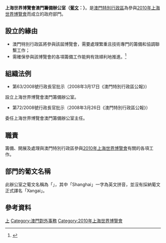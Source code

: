 {{澳門政府部門基礎資訊|
中文部門名稱=上海世界博覽會澳門籌備辦公室|
葡文部門名稱={{lang|pt|Gabinete Preparatório para a Participação de Macau na Exposição Mundial de Shanghai}}|
部門標誌=Coat of arms of Macao.svg|
首長職銜=主任|
首長姓名=楊寶儀|
副首長職銜=副主任|
副首長姓名=|
成立年份=2008年|
撤銷年份=2011年|
所屬部門=[[澳門特別行政區經濟財政司|經濟財政司]]|
總部=|
網站=|
}}
'''上海世界博覽會澳門籌備辦公室（[[葡文|葡文]]：{{lang|pt|Gabinete Preparatório para a Participação de Macau na Exposição Mundial de Shanghai}}）'''。是[[澳門特別行政區|澳門特別行政區]]為參與[[2010年上海世界博覽會|2010年上海世界博覽會]]而成立的政府部門。

== 設立的緣由 ==
*澳門特別行政區將參與該屆博覽會，需要處理繁重且技術專門的籌備和協調聯繫工作；
*需確保參與該博覽會的各項籌備工作能夠有效順利地推進。<ref>{{Cite web |url=http://bo.io.gov.mo/bo/i/2008/11/despce_cn.asp#63 |title=澳門特別行政區 第63/2008號行政長官批示 |access-date=2008-03-18 |archive-date=2016-03-27 |archive-url=https://web.archive.org/web/20160327222332/http://bo.io.gov.mo/bo/i/2008/11/despce_cn.asp#63 }}</ref>

== 組織法例 ==
*第63/2008號行政長官批示（2008年3月17日《澳門特別行政區公報》）
設立上海世界博覽會澳門籌備辦公室。

*第72/2008號行政長官批示（2008年3月26日《澳門特別行政區公報》）
委任上海世界博覽會澳門籌備辦公室主任。

== 職責 ==
籌備、開展及處理與澳門特別行政區參與[[2010年上海世界博覽會|2010年上海世界博覽會]]有關的各項工作。

== 部門的葡文名稱 ==
此辦公室之葡文名稱為「{{lang|pt|Gabinete Preparatório para a Participação de Macau na Exposição Mundial de Shanghai}}」，其中「Shanghai」一字為英文拼音，並沒有採納葡文正式譯名「Xangai」。

== 參考資料 ==
<div class="references-small">
<references />
</div>

[[Category:澳門政府前部門機構|上]]
[[Category:澳門對外事務|Category:澳門對外事務]]
[[Category:2010年上海世界博覽會|Category:2010年上海世界博覽會]]